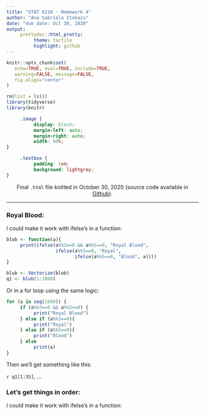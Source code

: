 ```yaml
---
title: "STAT 6210 - Homework 4"
author: "Ana Gabriela Itokazu"
date: "due date: Oct 30, 2020"
output:
     prettydoc::html_pretty:
          theme: tactile
          highlight: github
---
```


```r
knitr::opts_chunk$set(
   echo=TRUE, eval=TRUE, include=TRUE,
   warning=FALSE, message=FALSE,
   fig.align="center"
)
```

```r
rm(list = ls())
library(tidyverse)
library(knitr)
```

```css
 
     .image {
          display: block;
          margin-left: auto;
          margin-right: auto;
          width: 90%;
}

     .textbox {
          padding: 1em;
          background: lightgrey;
}
```

<div style="text-align: center">

Final `.html` file knitted in October 30, 2020 (source code available in [Github](https://github.com/AU-R-Programming/HW4-Gabii)).

</div>

***

<div style="text-align: justify">

### Royal Blood:

I could make it work with ifelse's in a function:

</div>

```r

blob <- function(a){
     print(ifelse(a%%3==0 && a%%5==0, "Royal Blood",
                  ifelse(a%%3==0, "Royal",
                         ifelse(a%%5==0, "Blood", a))))
}

blub <- Vectorize(blob)
q1 <- blub(1:1000)

```

Or in a for loop using the same logic:

```r

for (a in seq(1000)) {
     if (a%%3==0 && a%%5==0) {
          print("Royal Blood")
     } else if (a%%3==0){
          print("Royal")
     } else if (a%%5==0){
          print("Blood")
     } else
          print(a)
}
```

Then we'll get something like this:

<div class="textbox" id="royalbloodshow">

`r q1[1:35]`, ...

</div>

<div style="text-align: justify">

### Let's get things in order:

I could make it work with ifelse's in a function:

</div>






